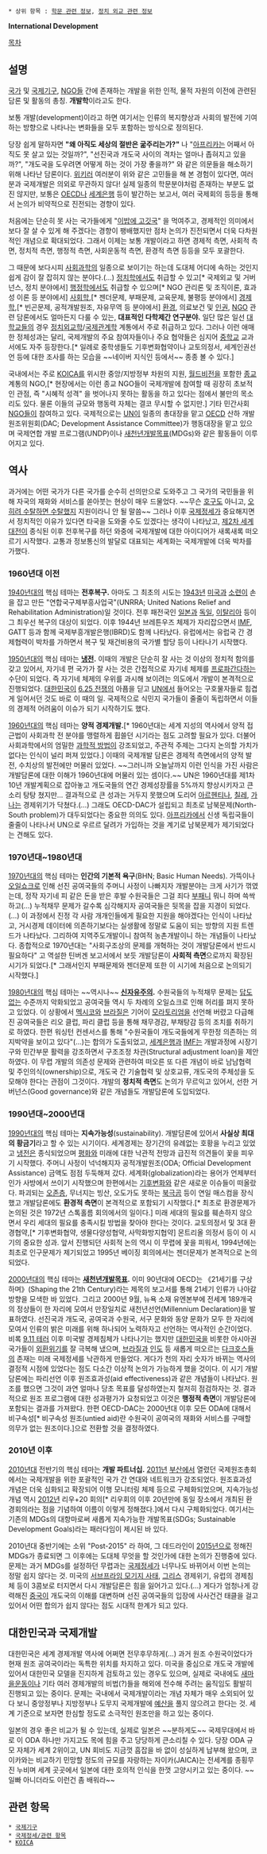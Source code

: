  * 상위 항목 : [[학문 관련 정보]], [[정치 외교 관련 정보]]

'''International Development'''

[[목차]]

== 설명 ==
[[국가]] 및 [[국제기구]], [[NGO]]들 간에 존재하는 개발을 위한 인적, 물적 자원의 이전에 관련된 담론 및 활동의 총칭. '''개발학'''이라고도 한다.

보통 개발(development)이라고 하면 여기서는 인류의 복지향상과 사회의 발전에 기여하는 방향으로 나타나는 변화들을 모두 포함하는 방식으로 정의된다.

당장 쉽게 말하자면 '''"왜 아직도 세상의 절반은 굶주리는가?"''' 나 "[[아프리카]]는 어째서 아직도 못 살고 있는 것일까?", "선진국과 개도국 사이의 격차는 얼마나 좁혀지고 있을까?", "개도국을 도우려면 어떻게 하는 것이 가장 좋을까?" 와 같은 의문들을 해소하기 위해 나타난 담론이다. [[위키러]] 여러분이 위와 같은 고민들을 해 본 경험이 있다면, 여러분과 국제개발은 의외로 무관하지 않다! 실제 일종의 학문분야처럼 존재하는 부분도 없진 않지만, 보통은 [[OECD]]나 [[세계은행]] 등이 발간하는 보고서, 여러 국제회의 등등을 통해서 논의가 비약적으로 진전되는 경향이 있다.

처음에는 단순히 못 사는 국가들에게 "[[북한|이밥에 고깃국]]" 을 먹여주고, 경제적인 의미에서 보다 잘 살 수 있게 해 주겠다는 경향이 팽배했지만 점차 논의가 진전되면서 더욱 다차원적인 개념으로 확대되었다. 그래서 이제는 보통 개발이라고 하면 경제적 측면, 사회적 측면, 정치적 측면, 행정적 측면, 사회운동적 측면, 환경적 측면 등등을 모두 포괄한다.

그 때문에 보다시피 [[사회과학]]의 일종으로 보이기는 하는데 도대체 어디에 속하는 것인지 쉽게 감이 잘 잡히지 않는 분야다.(…) [[정치학]]에서도 취급할 수 있고[* 국제외교 및 거버넌스, 정치 분야에서] [[행정학]]에서도 취급할 수 있으며[* NGO 관리론 및 조직이론, 효과성 이론 등 분야에서] [[사회학]],[* 젠더문제, 부패문제, 교육문제, 불평등 분야에서] [[경제학]],[* 빈곤문제, 공적개발원조, 자유무역 등 분야에서] [[환경]], 의료보건 및 [[인권]], [[NGO]] 관련 담론에서도 얼마든지 다룰 수 있는, '''대표적인 다학제간 연구분야.''' 일단 많은 일선 [[대학교]]들의 경우 [[정치외교학]]/[[국제관계학과|국제관계학]] 계통에서 주로 취급하고 있다. 그러나 이런 애매한 정체성과는 달리, 국제개발의 주요 참여자들이나 주요 협약들은 심지어 [[중학교]] 교과서에도 자주 등장한다.[* 일례로 중학생들도 기후변화협약이나 교토의정서, 세계인권선언 등에 대한 조사를 하는 모습을 ~~네이버 지식인 등에서~~ 종종 볼 수 있다.]

국내에서는 주로 [[KOICA]]를 위시한 중앙/지방정부 차원의 지원, [[월드비전]]을 포함한 [[종교]] 계통의 NGO,[* 현장에서는 이런 종교 NGO들이 국제개발에 참여할 때 굉장히 초보적인 관점, 즉 "시혜적 성격" 을 벗어나지 못하는 활동을 하고 있다는 점에서 불만의 목소리도 있다. 물론 이들의 규모와 행동력 자체는 결코 무시할 수 없지만.] 기타 민간사회 [[NGO]]들이 참여하고 있다. 국제적으로는 [[UN]]이 일종의 총대장을 맡고 [[OECD]] 산하 개발원조위원회(DAC; Development Assistance Committee)가 행동대장을 맡고 있으며 국제연합 개발 프로그램(UNDP)이나 [[새천년개발목표]](MDGs)와 같은 활동들이 이루어지고 있다.

== 역사 ==
과거에는 어떤 국가가 다른 국가를 순수히 선의만으로 도와주고 그 국가의 국민들을 위해 자국의 재화와 서비스를 쏟아붓는 현상이 매우 드물었다. ~~무슨 [[호구]]도 아니고, [[식민지|오히려 수탈하면 수탈했지]] 지원이라니 안 될 말씀~~ 그러나 이후 [[국제정세]]가 중요해지면서 정치적인 이유가 있다면 타국을 도와줄 수도 있겠다는 생각이 나타났고, [[제2차 세계대전]]이 종식된 이후 전후복구를 하던 와중에 국제개발에 대한 아이디어가 새록새록 떠오르기 시작했다. 교통과 정보통신의 발달로 대표되는 세계화는 국제개발에 더욱 박차를 가했다.

=== 1960년대 이전 ===
[[1940년대]]의 핵심 테마는 '''전후복구.''' 아마도 그 최초의 시도는 [[1943년]] [[미국]]과 [[소련]]이 손을 잡고 만든 "연합국구제부흥사업국"(UNRRA; United Nations Relief and Rehabilitation Administration)일 것이다. 전후 패전국인 [[일본]]과 [[독일]], [[이탈리아]] 등이 그 최우선 복구의 대상이 되었다. 이후 1944년 브레튼우즈 체제가 자리잡으면서 [[IMF]], GATT 등과 함께 국제부흥개발은행(IBRD)도 함께 나타났다. 유럽에서는 유럽국 간 경제협력이 박차를 가하면서 복구 및 재건비용의 국가별 할당 등이 나타나기 시작했다.

[[1950년대]]의 핵심 테마는 '''[[냉전]].''' 이때의 개발은 단순히 잘 사는 것 이상의 정치적 함의를 갖고 있어서, 자기네 편 국가가 잘 사는 것은 간접적으로 자기네 체제를 [[프로파간다]]하는 수단이 되었다. 즉 자기네 체제의 우위를 과시해 보이려는 의도에서 개발이 본격적으로 진행되었다. [[대한민국]]이 [[6.25 전쟁]]의 아픔을 딛고 [[UN]]에서 들어오는 구호물자들로 힘겹게 일어서던 것도 바로 이 때의 일. 국제적으로 식민지 국가들이 줄줄이 독립하면서 이들의 경제적 어려움이 이슈가 되기 시작하기도 했다.

[[1960년대]]의 핵심 테마는 '''양적 경제개발.'''[* 1960년대는 세계 지성의 역사에서 양적 접근법이 사회과학 전 분야를 맹렬하게 휩쓸던 시기라는 점도 고려할 필요가 있다. 더불어 사회과학에서의 엄밀한 [[과학적 방법]]이 강조되었고, 주관적 주제는 그다지 논의할 가치가 없다는 인식이 널리 퍼져 있었다.] 이때의 국제개발 담론은 경제적 측면에서의 양적 발전, 수치상의 발전에만 머물러 있었다. ~~그러니까 오늘날까지 이런 인식을 가진 사람은 개발담론에 대한 이해가 1960년대에 머물러 있는 셈이다.~~ UN은 1960년대를 제1차 10년 개발계획으로 잡아놓고 개도국들의 연간 경제성장률을 5%까지 향상시키자고 큰소리 탕탕 쳤지만... 결과적으로 큰 성과는 거두지 못했으며 도리어 [[아르헨티나]], [[칠레]], [[가나]]는 경제위기가 닥쳤다.(…) 그래도 OECD-DAC가 설립되고 최초로 남북문제(North-South problem)가 대두되었다는 중요한 의의도 있다. [[아프리카]]에서 신생 독립국들이 줄줄이 나타나서 UN으로 우르르 달려가 가입하는 것을 계기로 남북문제가 제기되었다는 견해도 있다.

=== 1970년대~1980년대 ===
[[1970년대]]의 핵심 테마는 '''인간의 기본적 욕구'''(BHN; Basic Human Needs). 가뜩이나 [[오일쇼크]]로 인해 선진 공여국들의 주머니 사정이 나빠지자 개발분야는 크게 사기가 꺾였는데, 정작 자기네 피 같은 돈을 받은 후발 수원국들은 그걸 죄다 [[부패]]니 뭐니 하며 쓱싹하고(…) 누적채무 문제가 갈수록 심각해지자 공여국들은 뒷목을 잡을 지경이 되었다.(…) 이 과정에서 진정 각 사람 개개인들에게 필요한 지원을 해야겠다는 인식이 나타났고, 거시경제 데이터에 의존하기보다는 실생활에 정말로 도움이 되는 방향의 지원 트렌드가 나타났다. 그리하여 지역주도개발이니 참여적 농촌개발이니 하는 개념들이 나타났다. 종합적으로 1970년대는 "사회구조상의 문제를 개혁하는 것이 개발담론에서 반드시 필요하다" 고 역설한 틴버겐 보고서에서 보듯 개발담론이 '''사회적 측면'''으로까지 확장된 시기가 되었다.[* 그래서인지 부패문제와 젠더문제 또한 이 시기에 처음으로 논의되기 시작했다.]

[[1980년대]]의 핵심 테마는 ~~역시나~~ '''[[신자유주의]].''' 수원국들의 누적채무 문제는 [[답이 없다|답도 없는]] 수준까지 악화되었고 공여국들 역시 두 차례의 오일쇼크로 인해 허리를 펴지 못하고 있었다. 이 상황에서 [[멕시코]]와 [[브라질]]은 기어이 [[모라토리엄]]을 선언해 버렸고 다급해진 공여국들은 리오 클럽, 파리 클럽 등을 통해 채무경감, 부채탕감 등의 조치를 취하기로 하였다. 한편 워싱턴 컨센서스를 통해 "수원국들이 개도국들에게 무한정 의존하는 의지박약을 보이고 있다"(…)는 합의가 도출되었고, [[세계은행]]과 [[IMF]]는 개발과정에 시장기구와 민간부문 활력을 강조하면서 구조조정 차관(Structural adjustment loan)을 제안하였다. 이 무렵 개발의 의존성 문제와 관련하여 떠오른 또 다른 개념이 바로 남남협력 및 주인의식(ownership)으로, 개도국 간 기술협력 및 상호교류, 개도국의 주체성을 도모해야 한다는 관점이 그것이다. 개발의 '''정치적 측면'''도 논의가 무르익고 있어서, 선한 거버넌스(Good governance)와 같은 개념들도 개발담론에 도입되었다.

=== 1990년대~2000년대 ===
[[1990년대]]의 핵심 테마는 '''지속가능성'''(sustainability). 개발담론에 있어서 '''사실상 최대의 황금기'''라고 할 수 있는 시기이다. 세계경제는 장기간의 유례없는 호황을 누리고 있었고 [[냉전]]은 종식되었으며 [[평화]]와 미래에 대한 낙관적 전망과 급진적 의견들이 꽃을 피우기 시작했다. 주머니 사정이 넉넉해지자 공적개발원조(ODA; Official Development Assistance) 금액도 점점 두둑해져 갔다. 세계화(globalization)라는 용어가 언제부터인가 사방에서 쓰이기 시작했으며 한편에서는 [[지구온난화|기후변화]]와 같은 새로운 이슈들이 떠올랐다. 파괴되는 [[오존층]], 무너지는 빙산, 오도가도 못하는 [[북극곰]] 등이 연일 매스컴을 장식했고 개발담론에도 '''환경적 측면'''이 본격적으로 포함되기 시작했다.[* 최초로 환경문제가 논의된 것은 1972년 스톡홀름 회의에서의 일이다.] 미래 세대의 필요를 훼손하지 않으면서 우리 세대의 필요를 충족시킬 방법을 찾아야 한다는 것이다. 교토의정서 및 3대 환경협약,[* 기후변화협약, 생물다양성협약, 사막화방지협약] 몬트리올 의정서 등이 이 시기의 중요한 성과. 앞서 진행되던 사회적 논의 역시 이 무렵에 꽃을 피워서, 1994년에는 최초로 인구문제가 제기되었고 1995년 베이징 회의에서는 젠더문제가 본격적으로 논의되었다.

[[2000년대]]의 핵심 테마는 '''[[새천년개발목표]].''' 이미 90년대에 OECD는 《21세기를 구상하며》(Shaping the 21th Century)라는 제목의 보고서를 통해 21세기 인류가 나아갈 방향을 모색한 바 있었다. 그리고 2000년 9월, 뉴욕 소재 유엔본부에 전세계 189개국의 정상들이 한 자리에 모여서 만장일치로 새천년선언(Millennium Declaration)을 발표하였다. 선진국과 개도국, 공여국과 수원국, 서구 문화와 동양 문화가 모두 한 자리에 모여서 인류의 밝은 미래를 위해 하나되어 노력하자고 선언하는 역사적인 순간이었다. 비록 [[9.11 테러]] 이후 미국발 경제침체가 나타나기는 했지만 [[대한민국]]을 비롯한 아시아권 국가들이 [[외환위기]]를 잘 극복해 냈으며, [[브라질]]과 [[인도]] 등 새롭게 떠오르는 [[다크호스]]들의 존재는 미래 국제정세를 낙관하게 만들었다. 게다가 천의 자리 숫자가 바뀌는 역사의 결정적 시점에 있었다는 점도 다소간 이상적 논의가 가능하게 했을 것이다. 이 시기 개발담론에는 파리선언 이후 원조효과성(aid effectiveness)과 같은 개념들이 나타났다. 원조를 했으면 그것이 과연 얼마나 당초 목표를 달성하였는지 철저히 점검하자는 것. 결과적으로 원조 프로그램에 대한 성과평가가 요청되었고 이것은 '''행정적 측면'''이 개발담론에 포함되는 결과를 가져왔다. 한편 OECD-DAC는 2000년대 이후 모든 ODA에 대해서 비구속성[* 비구속성 원조(untied aid)란 수원국이 공여국의 재화와 서비스를 구매할 의무가 없는 원조이다.]으로 전환할 것을 결정하였다.

=== 2010년 이후 ===
[[2010년대]] 전반기의 핵심 테마는 '''개발 파트너십.''' [[2011년]] [[부산]]에서 열렸던 국제원조총회에서는 국제개발을 위한 포괄적인 국가 간 연대와 네트워크가 강조되었다. 원조효과성 개념은 더욱 심화되고 확장되어 이행 모니터링 체제 등으로 구체화되었으며, 지속가능성 개념 역시 [[2012년]] 리우+20 회의[* 리우회의 이후 20년만에 동일 장소에서 개최된 환경회의라는 점을 기념하여 이름이 이렇게 정해졌다.]에서 다시 구체화되었다. 여기서는 기존의 MDGs의 대항마로써 새롭게 지속가능한 개발목표(SDGs; Sustainable Development Goals)라는 패러다임이 제시된 바 있다.

2010년대 중반기에는 소위 "Post-2015" 라 하여, 그 데드라인이 [[2015년]]으로 정해진 MDGs가 종료되면 그 이후에는 도대체 무엇을 할 것인가에 대한 논의가 진행중에 있다. 문제는 과거 MDGs를 설정하던 무렵과는 [[국제정세]]가 너무나도 바뀌어서 이번 논의는 정말 쉽지 않다는 것. 미국의 [[서브프라임 모기지 사태]], [[그리스]] 경제위기, 유럽의 경제침체 등이 3콤보로 터지면서 다시 개발담론은 힘을 잃어가고 있다.(…) 게다가 엄청나게 강력해진 [[중국]]이 개도국의 이해를 대변하며 선진 공여국들의 입장에 사사건건 태클을 걸고 있어서 어떤 합의가 쉽지 않다는 점도 시대적 한계가 되고 있다.

== 대한민국과 국제개발 ==
대한민국은 세계 경제개발 역사에 어쩌면 전무후무하게(…) 과거 원조 수원국이었다가 현재 원조 공여국이라는 독특한 위치를 차지하고 있다. 미국을 중심으로 개도국 개발에 있어서 대한민국 모델을 진지하게 검토하고 있는 경우도 있으며, 실제로 국내에도 [[새마을운동]]이나 기타 여러 경제개발의 비법(?)들을 해외에 전수해 주려는 움직임도 활발히 진행되고 있는 중이다. 문제는 국내에서 국제개발이라는 개념 자체가 매우 소외되어 있다 보니 중앙정부나 지방정부나 도무지 국제개발에 [[예산]]을 풀지 않으려고 한다는 것. 세계 기준으로 보자면 한심할 정도로 소극적인 원조만을 하고 있는 중이다.

일본의 경우 좋은 비교가 될 수 있는데, 실제로 일본은 ~~분하게도~~ 국제무대에서 바로 이 ODA 하나만 가지고도 목에 힘을 주고 당당하게 큰소리칠 수 있다. 당장 ODA 규모 자체가 세계 2위이고, UN 회비도 지금껏 흠잡을 바 없이 성실하게 납부해 왔으며, 코이카와는 비교하기 민망할 정도의 규모를 자랑하는 자이카(JAICA)는 전세계를 종횡무진 누비며 세계 곳곳에서 일본에 대한 호의적 인식을 한껏 고양시키고 있는 중이다. ~~일빠 아니더라도 이런건 좀 배워라~~

== 관련 항목 ==
 * [[국제기구]]
 * [[국제정세/관련 항목]]
 * [[KOICA]]
